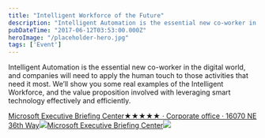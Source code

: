 ```yaml
---
title: "Intelligent Workforce of the Future"
description: "Intelligent Automation is the essential new co-worker in the digital world, and companies will need to apply the human touch to those activities that need it most. We’ll show you some real examples of the Intelligent Workforce, and the value proposition involved with leveraging smart technology effectively and efficiently"
pubDateTime: "2017-06-12T03:53:00.000Z"
heroImage: "/placeholder-hero.jpg"
tags: ['Event']
---
```


Intelligent Automation is the essential new co-worker in the digital world, and companies will need to apply the human touch to those activities that need it most. We’ll show you some real examples of the Intelligent Workforce, and the value proposition involved with leveraging smart technology effectively and efficiently.

[Microsoft Executive Briefing Center★★★★★ · Corporate office · 16070 NE 36th Way![](https://www.google.com/images/branding/product/ico/maps15_bnuw3a_32dp.ico)Microsoft Executive Briefing Center![](https://lh5.googleusercontent.com/p/AF1QipMgqoE2yalDuizbuEDl8a7bCRcjnSiUf9PfJMba=w256-h256-k-no-p)](https://goo.gl/maps/NoVPhSLDwRueVeCAA)